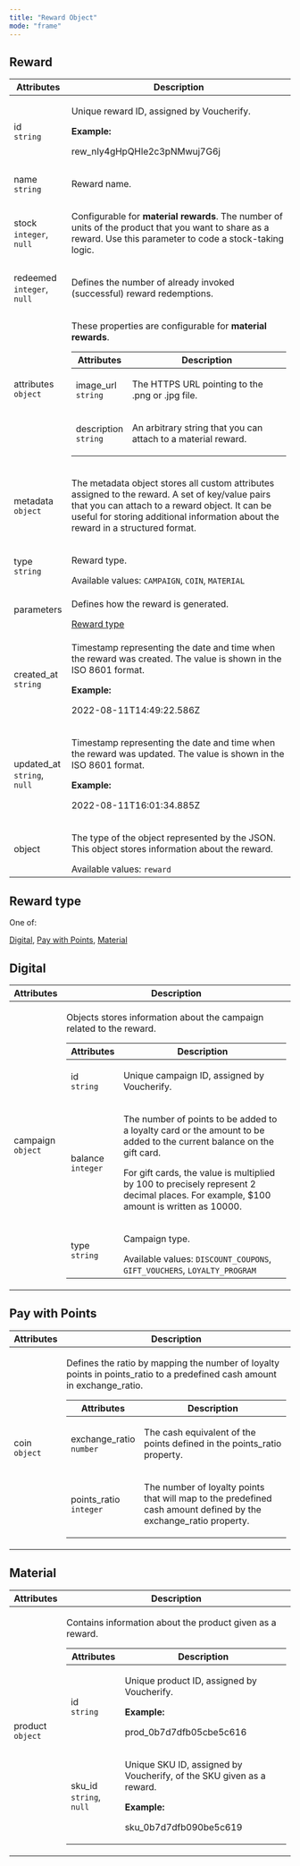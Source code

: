 ```yaml
---
title: "Reward Object"
mode: "frame"
---
```


<div class="custom-html">

<h2 id="reward">Reward</h2>
<table>
  <thead>
    <tr>
      <th>Attributes</th>
      <th>Description</th>
    </tr>
  </thead>
  <tbody>
    <tr>
      <td>
        id
        <br />
        <code>string</code>
      </td>
      <td>
        <p>Unique reward ID, assigned by Voucherify.</p>
        <strong>Example:</strong>
        <p>rew_nIy4gHpQHle2c3pNMwuj7G6j</p>
      </td>
    </tr>
    <tr>
      <td>
        name
        <br />
        <code>string</code>
      </td>
      <td>
        <p>Reward name.</p>
      </td>
    </tr>
    <tr>
      <td>
        stock
        <br />
        <code>integer</code>,
        <code>null</code>
      </td>
      <td>
        <p>
          Configurable for
          <strong>material rewards</strong>.
          The number of units of the product that you want to share as a reward. Use this parameter to code a stock-taking logic.
        </p>
      </td>
    </tr>
    <tr>
      <td>
        redeemed
        <br />
        <code>integer</code>,
        <code>null</code>
      </td>
      <td>
        <p>Defines the number of already invoked (successful) reward redemptions.</p>
      </td>
    </tr>
    <tr>
      <td>
        attributes
        <br />
        <code>object</code>
      </td>
      <td>
        <p>
          These properties are configurable for
          <strong>material rewards</strong>.
        </p>
        <table>
          <thead>
            <tr>
              <th>Attributes</th>
              <th>Description</th>
            </tr>
          </thead>
          <tbody>
            <tr>
              <td>
                image_url
                <br />
                <code>string</code>
              </td>
              <td>
                <p>The HTTPS URL pointing to the .png or .jpg file.</p>
              </td>
            </tr>
            <tr>
              <td>
                description
                <br />
                <code>string</code>
              </td>
              <td>
                <p>An arbitrary string that you can attach to a material reward.</p>
              </td>
            </tr>
          </tbody>
        </table>
      </td>
    </tr>
    <tr>
      <td>
        metadata
        <br />
        <code>object</code>
      </td>
      <td>
        <p>The metadata object stores all custom attributes assigned to the reward. A set of key/value pairs that you can attach to a reward object. It can be useful for storing additional information about the reward in a structured format.</p>
      </td>
    </tr>
    <tr>
      <td>
        type
        <br />
        <code>string</code>
      </td>
      <td>
        <p>Reward type.</p>
        Available values:
        <code>CAMPAIGN</code>,
        <code>COIN</code>,
        <code>MATERIAL</code>
      </td>
    </tr>
    <tr>
      <td>parameters</td>
      <td>
        <p>Defines how the reward is generated.</p>
        <a href="#reward-type">Reward type</a>
      </td>
    </tr>
    <tr>
      <td>
        created_at
        <br />
        <code>string</code>
      </td>
      <td>
        <p>Timestamp representing the date and time when the reward was created. The value is shown in the ISO 8601 format.</p>
        <strong>Example:</strong>
        <p>2022-08-11T14:49:22.586Z</p>
      </td>
    </tr>
    <tr>
      <td>
        updated_at
        <br />
        <code>string</code>,
        <code>null</code>
      </td>
      <td>
        <p>Timestamp representing the date and time when the reward was updated. The value is shown in the ISO 8601 format.</p>
        <strong>Example:</strong>
        <p>2022-08-11T16:01:34.885Z</p>
      </td>
    </tr>
    <tr>
      <td>object</td>
      <td>
        <p>The type of the object represented by the JSON. This object stores information about the reward.</p>
        Available values:
        <code>reward</code>
      </td>
    </tr>
  </tbody>
</table>
<h2 id="reward-type">Reward type</h2>
<p>One of:</p>
<p>
  <a href="#digital">Digital</a>,
  <a href="#pay-with-points">Pay with Points</a>,
  <a href="#material">Material</a>
</p>
<h2 id="digital">Digital</h2>
<table>
  <thead>
    <tr>
      <th>Attributes</th>
      <th>Description</th>
    </tr>
  </thead>
  <tbody>
    <tr>
      <td>
        campaign
        <br />
        <code>object</code>
      </td>
      <td>
        <p>Objects stores information about the campaign related to the reward.</p>
        <table>
          <thead>
            <tr>
              <th>Attributes</th>
              <th>Description</th>
            </tr>
          </thead>
          <tbody>
            <tr>
              <td>
                id
                <br />
                <code>string</code>
              </td>
              <td>
                <p>Unique campaign ID, assigned by Voucherify.</p>
              </td>
            </tr>
            <tr>
              <td>
                balance
                <br />
                <code>integer</code>
              </td>
              <td>
                <p>The number of points to be added to a loyalty card or the amount to be added to the current balance on the gift card.</p>
                <p>For gift cards, the value is multiplied by 100 to precisely represent 2 decimal places. For example, $100 amount is written as 10000.</p>
              </td>
            </tr>
            <tr>
              <td>
                type
                <br />
                <code>string</code>
              </td>
              <td>
                <p>Campaign type.</p>
                Available values:
                <code>DISCOUNT_COUPONS</code>,
                <code>GIFT_VOUCHERS</code>,
                <code>LOYALTY_PROGRAM</code>
              </td>
            </tr>
          </tbody>
        </table>
      </td>
    </tr>
  </tbody>
</table>
<h2 id="pay-with-points">Pay with Points</h2>
<table>
  <thead>
    <tr>
      <th>Attributes</th>
      <th>Description</th>
    </tr>
  </thead>
  <tbody>
    <tr>
      <td>
        coin
        <br />
        <code>object</code>
      </td>
      <td>
        <p>Defines the ratio by mapping the number of loyalty points in points_ratio to a predefined cash amount in exchange_ratio.</p>
        <table>
          <thead>
            <tr>
              <th>Attributes</th>
              <th>Description</th>
            </tr>
          </thead>
          <tbody>
            <tr>
              <td>
                exchange_ratio
                <br />
                <code>number</code>
              </td>
              <td>
                <p>The cash equivalent of the points defined in the points_ratio property.</p>
              </td>
            </tr>
            <tr>
              <td>
                points_ratio
                <br />
                <code>integer</code>
              </td>
              <td>
                <p>The number of loyalty points that will map to the predefined cash amount defined by the exchange_ratio property.</p>
              </td>
            </tr>
          </tbody>
        </table>
      </td>
    </tr>
  </tbody>
</table>
<h2 id="material">Material</h2>
<table>
  <thead>
    <tr>
      <th>Attributes</th>
      <th>Description</th>
    </tr>
  </thead>
  <tbody>
    <tr>
      <td>
        product
        <br />
        <code>object</code>
      </td>
      <td>
        <p>Contains information about the product given as a reward.</p>
        <table>
          <thead>
            <tr>
              <th>Attributes</th>
              <th>Description</th>
            </tr>
          </thead>
          <tbody>
            <tr>
              <td>
                id
                <br />
                <code>string</code>
              </td>
              <td>
                <p>Unique product ID, assigned by Voucherify.</p>
                <strong>Example:</strong>
                <p>prod_0b7d7dfb05cbe5c616</p>
              </td>
            </tr>
            <tr>
              <td>
                sku_id
                <br />
                <code>string</code>,
                <code>null</code>
              </td>
              <td>
                <p>Unique SKU ID, assigned by Voucherify, of the SKU given as a reward.</p>
                <strong>Example:</strong>
                <p>sku_0b7d7dfb090be5c619</p>
              </td>
            </tr>
          </tbody>
        </table>
      </td>
    </tr>
  </tbody>
</table>

</div>